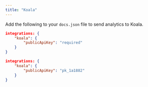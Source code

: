 ```yaml
---
title: "Koala"
---
```


Add the following to your `docs.json` file to send analytics to Koala.

<CodeGroup>

```json Analytics options in docs.json
integrations: {
    "koala": {
        "publicApiKey": "required"
    }
}
```

```json Example
integrations: {
    "koala": {
        "publicApiKey": "pk_1a1882"
    }
}
```

</CodeGroup>
